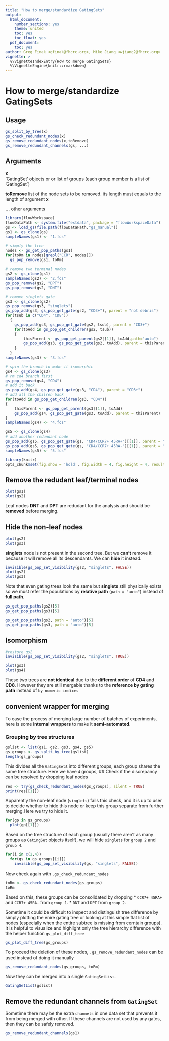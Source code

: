 ```yaml
---
title: "How to merge/standardize GatingSets"
output:
  html_document:
    number_sections: yes
    theme: united
    toc: yes
    toc_float: yes
  pdf_document:
    toc: yes
author: Greg Finak <gfinak@fhcrc.org>, Mike Jiang <wjiang2@fhcrc.org>
vignette: >    
  %\VignetteIndexEntry{How to merge GatingSets}
  %\VignetteEngine{knitr::rmarkdown}
---
```


How to merge/standardize GatingSets
========================================================

Usage
------------------------------------------------------
```r
gs_split_by_tree(x)
gs_check_redundant_nodes(x)
gs_remove_redundant_nodes(x,toRemove)
gs_remove_redundant_channels(gs, ...)
```

Arguments
------------------------------------------------------
**x**  
'GatingSet' objects or or list of groups (each group member is a list of 'GatingSet`)

**toRemove**
  list of the node sets to be removed. its length must equals to the length of argument **x**

**...** other arguments	

```r
library(flowWorkspace)
flowDataPath <- system.file("extdata", package = "flowWorkspaceData")
gs <- load_gs(file.path(flowDataPath,"gs_manual"))
gs1 <- gs_clone(gs)
sampleNames(gs1) <- "1.fcs"

# simply the tree
nodes <- gs_get_pop_paths(gs1)
for(toRm in nodes[grepl("CCR", nodes)])
  gs_pop_remove(gs1, toRm)

# remove two terminal nodes
gs2 <- gs_clone(gs1)
sampleNames(gs2) <- "2.fcs"
gs_pop_remove(gs2, "DPT")
gs_pop_remove(gs2, "DNT")

# remove singlets gate
gs3 <- gs_clone(gs2)
gs_pop_remove(gs3, "singlets")
gs_pop_add(gs3, gs_pop_get_gate(gs2, "CD3+"), parent = "not debris")
for(tsub in c("CD4", "CD8"))
  {
    gs_pop_add(gs3, gs_pop_get_gate(gs2, tsub), parent = "CD3+")
    for(toAdd in gs_pop_get_children(gs2, tsub))
    {
        thisParent <- gs_pop_get_parent(gs2[[1]], toAdd,path="auto")
        gs_pop_add(gs3, gs_pop_get_gate(gs2, toAdd), parent = thisParent) 
    }
  }
sampleNames(gs3) <- "3.fcs"

# spin the branch to make it isomorphic
gs4 <- gs_clone(gs3)
# rm cd4 branch first
gs_pop_remove(gs4, "CD4")
# add it back
gs_pop_add(gs4, gs_pop_get_gate(gs3, "CD4"), parent = "CD3+")
# add all the chilren back
for(toAdd in gs_pop_get_children(gs3, "CD4"))
{
    thisParent <- gs_pop_get_parent(gs3[[1]], toAdd)
    gs_pop_add(gs4, gs_pop_get_gate(gs3, toAdd), parent = thisParent)
}
sampleNames(gs4) <- "4.fcs"

gs5 <- gs_clone(gs4)
# add another redundant node
gs_pop_add(gs5, gs_pop_get_gate(gs, "CD4/CCR7+ 45RA+")[[1]], parent = "CD4")
gs_pop_add(gs5, gs_pop_get_gate(gs, "CD4/CCR7+ 45RA-")[[1]], parent = "CD4")
sampleNames(gs5) <- "5.fcs"

library(knitr)
opts_chunk$set(fig.show = 'hold', fig.width = 4, fig.height = 4, results= 'asis')

```

## Remove the redudant leaf/terminal nodes
```r
plot(gs1)
plot(gs2)
```

Leaf nodes **DNT** and **DPT** are redudant for the analysis and should be **removed** before merging.

## Hide the non-leaf nodes
```r
plot(gs2)
plot(gs3)
```

**singlets** node is not present in the second tree. But we **can't** remove it because it will remove all its descendants. We can **hide** it instead.

```r
invisible(gs_pop_set_visibility(gs2, "singlets", FALSE))
plot(gs2)
plot(gs3)
```

Note that even gating trees look the same but **singlets** still physically exists so 
we must refer the populations by **relative path** (`path = "auto"`)  instead of **full path**.
```r
gs_get_pop_paths(gs2)[5]
gs_get_pop_paths(gs3)[5]
```

```r
gs_get_pop_paths(gs2, path = "auto")[5]
gs_get_pop_paths(gs3, path = "auto")[5]
```

## Isomorphism
```r
#restore gs2
invisible(gs_pop_set_visibility(gs2, "singlets", TRUE))
```

```r
plot(gs3)
plot(gs4)
```

These two trees are **not identical** due to the **different order** of **CD4** and **CD8**. However they are still mergable thanks to the **reference by gating path** instead of `by numeric indices`

## convenient wrapper for merging
To ease the process of merging large number of batches of experiments, here is some **internal wrappers** to make it **semi-automated**.

### Grouping by tree structures
```r
gslist <- list(gs1, gs2, gs3, gs4, gs5)
gs_groups <- gs_split_by_tree(gslist)
length(gs_groups)
```

This divides all the `GatingSet`s into different groups, each group shares the same tree structure. Here we have `4` groups, 
## Check if the discrepancy can be resolved by dropping leaf nodes
```r
res <- try(gs_check_redundant_nodes(gs_groups), silent = TRUE)
print(res[[1]])
```

Apparently the non-leaf node (`singlets`) fails this check, and it is up to user to decide whether to hide this node or keep this group separate from further merging.Here we try to hide it.

```r
for(gp in gs_groups)
  plot(gp[[1]])
```

Based on the tree structure of each group (usually there aren't as many groups as `GatingSet` objects itself), we will hide `singlets` for `group 2` and `group 4`.

```r
for(i in c(2,4))
  for(gs in gs_groups[[i]])
    invisible(gs_pop_set_visibility(gs, "singlets", FALSE))
```

Now check again with `.gs_check_redundant_nodes`
```r
toRm <- gs_check_redundant_nodes(gs_groups)
toRm
```

Based on this, these groups can be consolidated by dropping 
* `CCR7+ 45RA+` and `CCR7+ 45RA-` from `group 1`.
* `DNT` and `DPT` from `group 2`.

Sometime it could be difficult to inspect and distinguish tree difference by simply plotting the enire gating tree or looking at this simple flat list of nodes (especially when the entire subtree is missing from cerntain groups). It is helpful to visualize and highlight only the tree hierarchy difference with the helper function `gs_plot_diff_tree`

```r
gs_plot_diff_tree(gs_groups)
```

To proceed the deletion of these nodes, `.gs_remove_redundant_nodes` can be used instead of doing it manually
```r
gs_remove_redundant_nodes(gs_groups, toRm)
```

Now they can be merged into a single `GatingSetList`.
```r
GatingSetList(gslist)
```

Remove the redundant channels from `GatingSet`
------------------------------------------------------
Sometime there may be the extra `channels` in one data set that prevents it from being merged with other. If these channels are not used by any gates, then they can be safely removed.
```r
gs_remove_redundant_channels(gs1)
```
